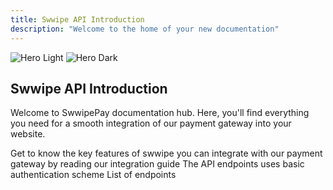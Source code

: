 ```yaml
---
title: Swwipe API Introduction 
description: "Welcome to the home of your new documentation"
---
```


<img
  className="block dark:hidden"
  src="/images/banner-dark.svg"
  alt="Hero Light"
/>
<img
  className="hidden dark:block"
  src="/images/banner-dark.svg"
  alt="Hero Dark"
/>

## Swwipe API Introduction  

Welcome to SwwipePay documentation hub. Here, you'll find everything 
you need for a smooth integration of our payment gateway into your website.
 
 

<CardGroup cols={2}>
  <Card
    title="Introduction"
    icon="pen-to-square"
    href="/overview"
  >
    Get to know the key features of swwipe 
  </Card>
  <Card
    title="Integration Guide"
    icon="image"
    href="/guides/accept-payments"
  >
   you can integrate with our payment gateway by reading our integration guide 
  </Card>
</CardGroup>

<CardGroup cols={2}>
  <Card
    title="Authentication"
    icon="palette"
    href="/api-reference/authentication"
  >
    The API endpoints uses basic authentication scheme
  </Card>
  <Card
    title="Reference APIs"
    icon="code"
    href="/api-reference/authentication"
  >
    List of endpoints 
  </Card>
 
</CardGroup>
